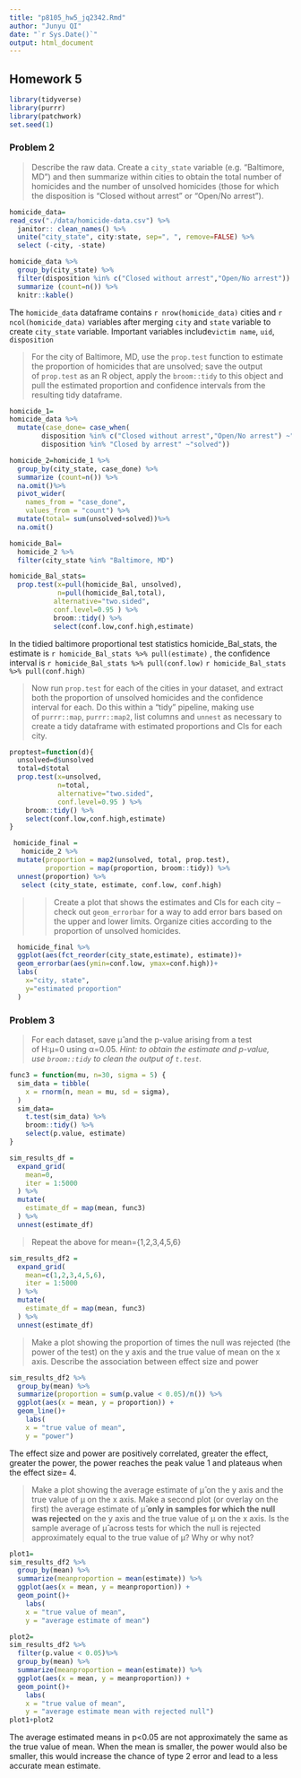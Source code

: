 ```yaml
---
title: "p8105_hw5_jq2342.Rmd"
author: "Junyu QI"
date: "`r Sys.Date()`"
output: html_document
---
```


## Homework 5

```r
library(tidyverse)
library(purrr)
library(patchwork)
set.seed(1)
```

### Problem 2

> Describe the raw data. Create a `city_state` variable (e.g. "Baltimore, MD") and then summarize within cities to obtain the total number of homicides and the number of unsolved homicides (those for which the disposition is "Closed without arrest" or "Open/No arrest").

```r
homicide_data=
read_csv("./data/homicide-data.csv") %>%
  janitor:: clean_names() %>%
  unite("city_state", city:state, sep=", ", remove=FALSE) %>%
  select (-city, -state)

homicide_data %>%
  group_by(city_state) %>%
  filter(disposition %in% c("Closed without arrest","Open/No arrest")) %>%
  summarize (count=n()) %>%
  knitr::kable()  
```

The `homicide_data` dataframe contains `r nrow(homicide_data)` cities and `r ncol(homicide_data)` variables after merging `city` and `state` variable to create `city_state` variable. Important variables include`victim name`, `uid`, `disposition`

> For the city of Baltimore, MD, use the `prop.test` function to estimate the proportion of homicides that are unsolved; save the output of `prop.test` as an R object, apply the `broom::tidy` to this object and pull the estimated proportion and confidence intervals from the resulting tidy dataframe.

```r
homicide_1=
homicide_data %>%
  mutate(case_done= case_when(
        disposition %in% c("Closed without arrest","Open/No arrest") ~"unsolved",
        disposition %in% "Closed by arrest" ~"solved"))

homicide_2=homicide_1 %>%
  group_by(city_state, case_done) %>%
  summarize (count=n()) %>%
  na.omit()%>%
  pivot_wider(
    names_from = "case_done",
    values_from = "count") %>%
  mutate(total= sum(unsolved+solved))%>%
  na.omit()

homicide_Bal=  
  homicide_2 %>%
  filter(city_state %in% "Baltimore, MD")

homicide_Bal_stats=
  prop.test(x=pull(homicide_Bal, unsolved),
            n=pull(homicide_Bal,total),
           alternative="two.sided",
           conf.level=0.95 ) %>%
           broom::tidy() %>%
           select(conf.low,conf.high,estimate) 
```

In the tidied baltimore proportional test statistics homicide_Bal_stats, the estimate is `r homicide_Bal_stats %>% pull(estimate)` , the confidence interval is `r homicide_Bal_stats %>% pull(conf.low)` `r homicide_Bal_stats %>% pull(conf.high)`

> Now run `prop.test` for each of the cities in your dataset, and extract both the proportion of unsolved homicides and the confidence interval for each. Do this within a "tidy" pipeline, making use of `purrr::map`, `purrr::map2`, list columns and `unnest` as necessary to create a tidy dataframe with estimated proportions and CIs for each city.

```r
proptest=function(d){
  unsolved=d$unsolved
  total=d$total
  prop.test(x=unsolved,
            n=total,
            alternative="two.sided",
            conf.level=0.95 ) %>%
    broom::tidy() %>%
    select(conf.low,conf.high,estimate)
}

 homicide_final =
   homicide_2 %>% 
  mutate(proportion = map2(unsolved, total, prop.test),
         proportion = map(proportion, broom::tidy)) %>% 
  unnest(proportion) %>%
   select (city_state, estimate, conf.low, conf.high)

```

> > Create a plot that shows the estimates and CIs for each city -- check out `geom_errorbar` for a way to add error bars based on the upper and lower limits. Organize cities according to the proportion of unsolved homicides.

```r
  homicide_final %>%
  ggplot(aes(fct_reorder(city_state,estimate), estimate))+
  geom_errorbar(aes(ymin=conf.low, ymax=conf.high))+
  labs(
    x="city, state",
    y="estimated proportion"
  )
```

### Problem 3

> For each dataset, save μ̂ and the p-value arising from a test of H:μ=0 using α=0.05. *Hint: to obtain the estimate and p-value, use `broom::tidy` to clean the output of `t.test`.*

```r
func3 = function(mu, n=30, sigma = 5) {
  sim_data = tibble(
    x = rnorm(n, mean = mu, sd = sigma),
  )
  sim_data=
    t.test(sim_data) %>%
    broom::tidy() %>%
    select(p.value, estimate)
}

sim_results_df = 
  expand_grid(
    mean=0,
    iter = 1:5000
  ) %>% 
  mutate(
    estimate_df = map(mean, func3)
  ) %>% 
  unnest(estimate_df)
```

> Repeat the above for mean={1,2,3,4,5,6}

```r
sim_results_df2 = 
  expand_grid(
    mean=c(1,2,3,4,5,6),
    iter = 1:5000
  ) %>% 
  mutate(
    estimate_df = map(mean, func3)
  ) %>% 
  unnest(estimate_df)
```

> Make a plot showing the proportion of times the null was rejected (the power of the test) on the y axis and the true value of mean on the x axis. Describe the association between effect size and power

```r
sim_results_df2 %>% 
  group_by(mean) %>% 
  summarize(proportion = sum(p.value < 0.05)/n()) %>% 
  ggplot(aes(x = mean, y = proportion)) +
  geom_line()+
    labs(
    x = "true value of mean",
    y = "power")
```

The effect size and power are positively correlated, greater the effect, greater the power, the power reaches the peak value 1 and plateaus when the effect size= 4.

> Make a plot showing the average estimate of μ̂ on the y axis and the true value of μ on the x axis. Make a second plot (or overlay on the first) the average estimate of μ̂ **only in samples for which the null was rejected** on the y axis and the true value of μ on the x axis. Is the sample average of μ̂ across tests for which the null is rejected approximately equal to the true value of μ? Why or why not?

```r
plot1=
sim_results_df2 %>% 
  group_by(mean) %>% 
  summarize(meanproportion = mean(estimate)) %>% 
  ggplot(aes(x = mean, y = meanproportion)) +
  geom_point()+
    labs(
    x = "true value of mean",
    y = "average estimate of mean")

plot2=
sim_results_df2 %>% 
  filter(p.value < 0.05)%>%
  group_by(mean) %>% 
  summarize(meanproportion = mean(estimate)) %>% 
  ggplot(aes(x = mean, y = meanproportion)) +
  geom_point()+
    labs(
    x = "true value of mean",
    y = "average estimate mean with rejected null")
plot1+plot2
```

The average estimated means in p\<0.05 are not approximately the same as the true value of mean. When the mean is smaller, the power would also be smaller, this would increase the chance of type 2 error and lead to a less accurate mean estimate.

